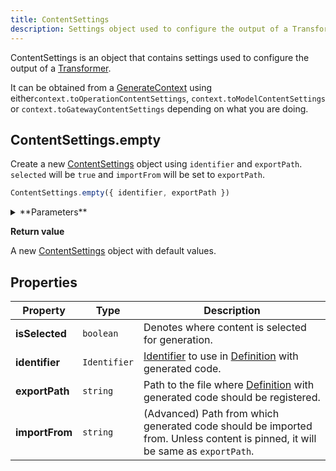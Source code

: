 ```yaml
---
title: ContentSettings
description: Settings object used to configure the output of a Transformer.
---
```


ContentSettings is an object that contains settings used to configure the output of a [Transformer](/transformer).

It can be obtained from a [GenerateContext](/generate-context) using either`context.toOperationContentSettings`, `context.toModelContentSettings` or `context.toGatewayContentSettings` depending on what you are doing.

## ContentSettings.empty

Create a new [ContentSettings](/content-settings) object using `identifier` and `exportPath`. `selected` will be `true` and `importFrom` will be set to `exportPath`.

```js
ContentSettings.empty({ identifier, exportPath })
```

<details className="mt-5">
<summary>**Parameters**</summary>

| Property        | Type                | Description  |
| --------------- |-------------------- | ------------ |
| **identifier**  | `Identifier`          | [Identifier](/identifier) to use in [Definition](/definition) with generated code. |
| **exportPath**  | `string`          | Path to the file where [Definition](/definition) with generated code should be registered. |

</details>

**Return value**

A new [ContentSettings](/content-settings) object with default values.

## Properties

| Property        | Type                | Description  |
| --------------- |-------------------- | ------------ |
| **isSelected**  | `boolean`           | Denotes where content is selected for generation. |
| **identifier**  | `Identifier`          | [Identifier](/identifier) to use in [Definition](/definition) with generated code. |
| **exportPath**  | `string`          | Path to the file where [Definition](/definition) with generated code should be registered. |
| **importFrom**  | `string`          | (Advanced) Path from which generated code should be imported from. Unless content is pinned, it will be same as `exportPath`. |